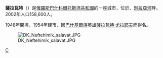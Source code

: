 '''薩拉瓦特'''（{{lang-ru|Салава́т}}）是[[俄羅斯|俄羅斯]][[巴什科爾托斯坦共和國|巴什科爾托斯坦共和國]]的一座城市，位於{{coord|53|22|18|N|55|55|16|E}}、[[别拉亚河_(卡马河支流)|別拉亞河]]畔。2002年人口158,600人。

1948年開埠，1954年建市，因[[巴什基爾族|巴什基爾族]]英雄[[薩拉瓦特·尤拉耶夫|薩拉瓦特·尤拉耶夫]]而得名。

[[File:DK_Neftehimik_salavat.JPG|left]]

{{巴什科爾托斯坦共和國行政區劃}}

[[Category:巴什科爾托斯坦共和國城市|С]]